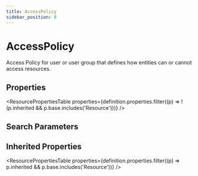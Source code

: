 ```yaml
---
title: AccessPolicy
sidebar_position: 8
---
```



# AccessPolicy

Access Policy for user or user group that defines how entities can or cannot access resources.

<Tabs queryString="section">
  <TabItem value="schema" label="Schema" default>

## Properties

<ResourcePropertiesTable
  properties={definition.properties.filter((p) => !(p.inherited && p.base.includes('Resource')))}
/>

## Search Parameters

<SearchParamsTable searchParams={definition.searchParameters} />

## Inherited Properties

<ResourcePropertiesTable properties={definition.properties.filter((p) => p.inherited && p.base.includes('Resource'))} />

  </TabItem>

</Tabs>
